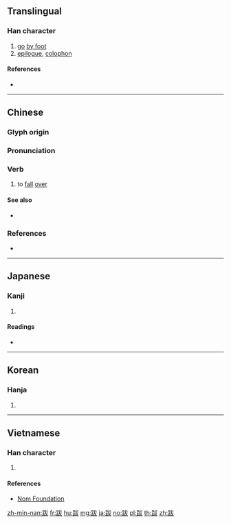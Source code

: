 {{character info/new}}
==Translingual==

===Han character===
{{Han char|rn=157|rad=足|as=05|sn=12|four=63144|canj=RMIKE,RMIKK|ids=⿰足犮}}

# [[go]] [[by foot]]
# [[epilogue]], [[colophon]]

====References====
* {{Han ref|kx=1223.090|dkj=37446|dj=1694.300|hdz=63694.020|uh=8DCB|ud=36299|bh=B65B|bd=46683}}

----

==Chinese==
{{zh-forms}}

===Glyph origin===
{{Han etym}}

===Pronunciation===
{{theaji|poa̍h}}
{{zh-pron
|m=bá
|c=bat6,but6
|h=pfs=pak
|md=
|mn=poa̍h/poa̍t
|mn-t=buah8
|w=
|mc=y
|oc=y
|cat=v
}}

===Verb===
{{zh-verb}}

# {{lb|zh|Min Nan|of a person}} to [[fall]] [[over]]
#: {{zh-x|跋著[着]|to stumble|MN-T|tr=buah8 dioh4}}

====See also====
* {{zh-l|跌}}

===References===
*{{R:nan:Duffus 1883|fall|102}}

----

==Japanese==

===Kanji===
{{ja-kanji|grade=|rs=足05}}

# {{defn|lang=ja|sort=足05}}

====Readings====
* {{ja-readings|goon=[[ばつ]] (batsu)|kanon=[[はつ]] (hatsu)|kun=[[ふむ]] (fumu), [[おくがき]] (okugaki)|nanori=}}

----

==Korean==

===Hanja===
{{ko-hanja|hangeul=발|eumhun=|rv=bal|mr=pal|y=pal}}

# {{defn|lang=ko|sort=足05}}

----

==Vietnamese==

===Han character===
{{vi-readings|rs=足05| hanviet = bạt}}

# {{defn|lang=vi|sort=足05}}

====References====
*[http://nomfoundation.org/common/nom_details.php?codepoint=8dcb Nom Foundation]

[[zh-min-nan:跋]]
[[fr:跋]]
[[hu:跋]]
[[mg:跋]]
[[ja:跋]]
[[no:跋]]
[[pl:跋]]
[[th:跋]]
[[zh:跋]]